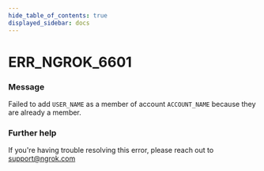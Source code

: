 ```yaml
---
hide_table_of_contents: true
displayed_sidebar: docs
---
```



# ERR_NGROK_6601

### Message

Failed to add `USER_NAME` as a member of account `ACCOUNT_NAME` because they are already a member.

### Further help

If you're having trouble resolving this error, please reach out to [support@ngrok.com](mailto:support@ngrok.com?subject=Help%20with%20ERR_NGROK_6601)

<ErrorDetails error="err_ngrok_6601" />
